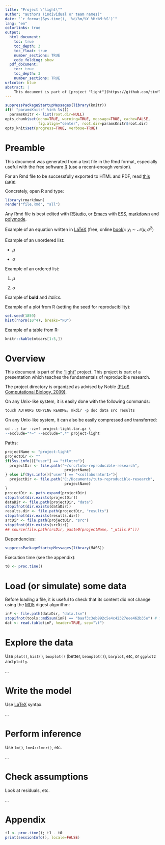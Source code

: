 ```yaml
---
title: "Project \"light\""
author: "authors (individual or team names)"
date: "`r format(Sys.time(), '%d/%m/%Y %H:%M:%S')`"
lang: "en"
colorlinks: true
output:
  html_document:
    toc: true
    toc_depth: 3
    toc_float: true
    number_sections: TRUE
    code_folding: show
  pdf_document:
    toc: true
    toc_depth: 3
    number_sections: TRUE
urlcolor: blue
abstract: |
    This document is part of [project "light"](https://github.com/timflutre/tuto-reproducible-research). This project is part of a presentation which teaches the fundamentals of reproducible research, using the free software [R](http://www.r-project.org/).
---
```


<!--
This R chunk is used to set up some options.
-->
```r
suppressPackageStartupMessages(library(knitr))
if(! "paramsKnitr" %in% ls())
  paramsKnitr <- list(root.dir=NULL)
opts_chunk$set(echo=TRUE, warning=TRUE, message=TRUE, cache=FALSE,
               fig.align="center", root.dir=paramsKnitr$root.dir)
opts_knit$set(progress=TRUE, verbose=TRUE)
```


# Preamble

This document was generated from a text file in the Rmd format, especially useful with the free software [R](http://www.r-project.org/) (use a recent-enough version).

For an Rmd file to be successfully exported to HTML and PDF, read [this page](http://rmarkdown.rstudio.com/).

Concretely, open R and type:
```r
library(rmarkdown)
render("file.Rmd", "all")
```

Any Rmd file is best edited with [RStudio](http://www.rstudio.com/), or [Emacs](http://www.gnu.org/software/emacs/) with [ESS](http://ess.r-project.org/), [markdown](http://jblevins.org/projects/markdown-mode/) and [polymode](https://github.com/vitoshka/polymode).

Example of an equation written in [LaTeX](http://www.latex-project.org/) (free, online [book](https://en.wikibooks.org/wiki/LaTeX)): $y_i \sim \mathcal{N}(\mu, \sigma^2)$

Example of an unordered list:

* $\mu$

* $\sigma$

Example of an ordered list:

1. $\mu$

2. $\sigma$

Example of **bold** and *italics*.

Example of a plot from R (setting the seed for reproducibility):
```r
set.seed(1859)
hist(rnorm(10^4), breaks="FD")
```

Example of a table from R:
```r
knitr::kable(mtcars[1:5,])
```


# Overview

This document is part of the ["light"](https://github.com/timflutre/tuto-reproducible-research) project.
This project is part of a presentation which teaches the fundamentals of reproducible research.

The project directory is organized as advised by Noble [(PLoS Computational Biology, 2009)](http://dx.doi.org/10.1371/journal.pcbi.1000424).

On any Unix-like system, it is easily done with the following commands:
```r
touch AUTHORS COPYING README; mkdir -p doc data src results
```

On any Unix-like system, it can also be easily compressed and transferred:
```r
cd ..; tar -czvf project-light.tar.gz \
--exclude="*~" --exclude=".*" project-light
```

Paths:
```r
projectName <- "project-light"
projectDir <- ""
if(Sys.info()["user"] == "tflutre"){
  projectDir <- file.path("~/src/tuto-reproducible-research",
                           projectName)
} else if(Sys.info()["user"] == "<collaborator1>"){
  projectDir <- file.path("C:/Documents/tuto-reproducible-research",
                           projectName)
}
projectDir <- path.expand(projectDir)
stopifnot(dir.exists(projectDir))
dataDir <- file.path(projectDir, "data")
stopifnot(dir.exists(dataDir))
results.dir <- file.path(projectDir, "results")
stopifnot(dir.exists(results.dir))
srcDir <- file.path(projectDir, "src")
stopifnot(dir.exists(srcDir))
## source(file.path(srcDir, paste0(projectName, "_utils.R")))
```

Dependencies:
```r
suppressPackageStartupMessages(library(MASS))
```

Execution time (see the appendix):
```r
t0 <- proc.time()
```


# Load (or simulate) some data

Before loading a file, it is useful to check that its content did not change using the [MD5](https://en.wikipedia.org/wiki/MD5) digest algorithm:
```r
inF <- file.path(dataDir, "data.tsv")
stopifnot(tools::md5sum(inF) == "baaf3c3eb892c5e4c42327eee462b35e") # fake example
dat <- read.table(inF, header=TRUE, sep="\t")
```


# Explore the data

Use `plot()`, `hist()`, `boxplot()` (better, `beanplot()`), `barplot`, etc, or `ggplot2` and `plotly`.

...


# Write the model

Use [LaTeX](https://en.wikibooks.org/wiki/LaTeX) syntax.

...


# Perform inference

Use `lm()`, `lme4::lmer()`, etc.

...


# Check assumptions

Look at residuals, etc.

...


# Appendix

```r
t1 <- proc.time(); t1 - t0
print(sessionInfo(), locale=FALSE)
```
